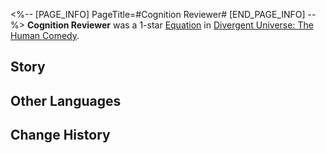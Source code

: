 <%-- [PAGE_INFO]
PageTitle=#Cognition Reviewer#
[END_PAGE_INFO] --%>
{{Removed|Equation}}
{{Equation Infobox
|period   = The Human Comedy
|rarity   = 1
|path1    = Remembrance*3
|path2    = The Hunt*2
|effect   = After characters attack a non-Elite enemy target with less than {{Color|h|50%}} current HP percentage, there is a {{Color|h|150%}} base chance to inflict the {{Extra Effect|Dissociation|60000002}} state on them, lasting for {{Color|h|1}} turn(s), and deals a set amount of CRIT DMG equal to their current HP.
|mentions = 
}}
'''Cognition Reviewer''' was a 1-star [[Divergent Universe: The Human Comedy/Equations|Equation]] in [[Divergent Universe: The Human Comedy]].

==Story==
{{Description|You fall to the ground intentionally and, as he helps you to your feet, his fingertips brush past your neck like a sickle, severing the memories lurking deep in your subconscious. Toxic data, like thick, black blood. He had glimpsed these stories in the after-midnight internet. They silently take root in the host's mind and quietly wait for the host to become insane in the corrosion. But now, they have been reduced to no more than ashes in the palm of a hand.<br /><br />Stowaway electronic lifeforms, an infectious memetic virus. They tarnish the sacred memories and lurk in the cracks of consciousness that even the sun cannot perceive. You transform into Death and walk among the masses, joining these beings in a game of cat-and-mouse, uprooting the filth immediately and locking them away in jail. In this world, there are things that must not be done, as well as memories that must not be retained.}}
<!--
==Gameplay Notes==
* 
-->
==Other Languages==
{{Other Languages
|en   = Cognition Reviewer
|zhs  = 意识审查员
|zht  = 意識審查員
|ja   = {{Rubi|意識審査員|いしきしんさいん}}
|ko   = 의식 심사관
|es   = Revisor de consciencias
|fr   = Évaluateur de cognition
|ru   = Инспектор сознания
|th   = นักตรวจสอบจิตใต้สำนึก
|vi   = Người Kiểm Tra Ý Thức
|de   = Kognitiver Prüfer
|id   = Cognition Reviewer
|pt   = Revisor de Cognição
}}

==Change History==
{{Change History|2.5}}
